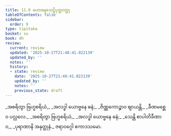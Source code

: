 ```yaml
---
title: 11.9 မဟာဓနသေဋ္ဌိပုတ္တဝတ္ထု
tableOfContents: false
sidebar:
  order: 9
type: tipitaka
basket: su
book: dh
review:
  current: review
  updated: '2025-10-27T21:48:41.022139'
  updated_by: ''
  notes: ''
  history:
  - state: review
    date: '2025-10-27T21:48:41.022139'
    updated_by: ''
    notes: ''
    previous_state: draft
---
```



<ReviewStatus review={frontmatter.review} showDetails={true} />

<HypothesisAnnotation frontmatter={frontmatter} />

<DynamicBreadcrumb />

<Division number="155" book="dh" e="ch" v="18" p="36">

<Paragraph number="166" type="verses" book="dh">
_အစရိတွာ ဗြဟ္မစရိယံ,_  
_အလဒ္ဓါ ယောဗ္ဗနေ ဓနံ;_  
_ဇိဏ္ဏကောဉ္စာဝ ဈာယန္တိ,_  
_ခီဏမစ္ဆေဝ ပလ္လလေ._  

</Paragraph>

</Division>
<Division number="156" book="dh" e="ch" v="18" p="37">

<Paragraph number="167" type="verses" book="dh">
_အစရိတွာ ဗြဟ္မစရိယံ,_  
_အလဒ္ဓါ ယောဗ္ဗနေ ဓနံ;_  
_သေန္တိ စာပါတိခီဏာဝ,_  
_ပုရာဏာနိ အနုတ္ထုနံ._  


</Paragraph>
</Division>

<Paragraph number="168" type="center" book="dh">
ဇရာဝဂ္ဂေါ ဧကာဒသမော.
</Paragraph>